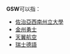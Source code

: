 '''GSW'''可以指：
* [[佐治亞西南州立大學|佐治亞西南州立大學]]
* [[金州勇士|金州勇士]]
* [[天翼航空|天翼航空]]
* [[瑞士德語|瑞士德語]]

{{disambig|Cat=三字拉丁字母縮寫消歧義}}